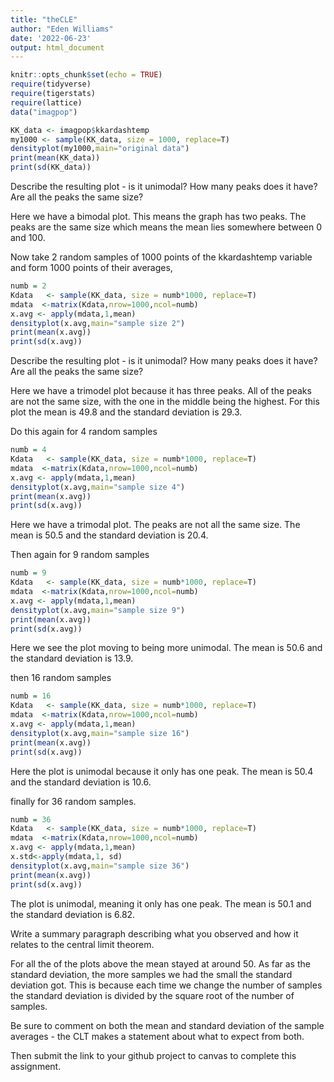 ```yaml
---
title: "theCLE"
author: "Eden Williams" 
date: '2022-06-23'
output: html_document
---
```

```r
knitr::opts_chunk$set(echo = TRUE)
require(tidyverse)
require(tigerstats)
require(lattice)
data("imagpop")
```

```r
KK_data <- imagpop$kkardashtemp
my1000 <- sample(KK_data, size = 1000, replace=T)
densityplot(my1000,main="original data")
print(mean(KK_data))
print(sd(KK_data))
```

Describe the resulting plot -  is it unimodal?  How many peaks does it have?  Are all the peaks the same size? 

Here we have a bimodal plot. This means the graph has two peaks. The peaks are the same size which means the mean lies somewhere between 0 and 100. 



Now take 2 random samples of 1000 points of the kkardashtemp variable and form 1000 points of their averages,

```r
numb = 2
Kdata   <- sample(KK_data, size = numb*1000, replace=T)
mdata  <-matrix(Kdata,nrow=1000,ncol=numb)
x.avg <- apply(mdata,1,mean)
densityplot(x.avg,main="sample size 2")
print(mean(x.avg))
print(sd(x.avg))
```

Describe the resulting plot -  is it unimodal?  How many peaks does it have?  Are all the peaks the same size? 

 Here we have a trimodel plot because it has three peaks. All of the peaks are not the same size, with the one in the middle being the highest. For this plot the mean is 49.8 and the standard deviation is 29.3.
 
Do this again for 4 random samples

```r
numb = 4
Kdata   <- sample(KK_data, size = numb*1000, replace=T)
mdata  <-matrix(Kdata,nrow=1000,ncol=numb)
x.avg <- apply(mdata,1,mean)
densityplot(x.avg,main="sample size 4")
print(mean(x.avg))
print(sd(x.avg))
```
Here we have a trimodal plot. The peaks are not all the same size. The mean is 50.5 and the standard deviation is 20.4.

Then again for 9 random samples

```r
numb = 9
Kdata   <- sample(KK_data, size = numb*1000, replace=T)
mdata  <-matrix(Kdata,nrow=1000,ncol=numb)
x.avg <- apply(mdata,1,mean)
densityplot(x.avg,main="sample size 9")
print(mean(x.avg))
print(sd(x.avg))
```

Here we see the plot moving to being more unimodal. The mean is 50.6 and the standard deviation is 13.9.

then 16 random samples

```r
numb = 16
Kdata   <- sample(KK_data, size = numb*1000, replace=T)
mdata  <-matrix(Kdata,nrow=1000,ncol=numb)
x.avg <- apply(mdata,1,mean)
densityplot(x.avg,main="sample size 16")
print(mean(x.avg))
print(sd(x.avg))
```


Here the plot is unimodal because it only has one peak. The mean is 50.4 and the standard deviation is 10.6. 



finally for 36 random samples.

```r
numb = 36
Kdata   <- sample(KK_data, size = numb*1000, replace=T)
mdata  <-matrix(Kdata,nrow=1000,ncol=numb)
x.avg <- apply(mdata,1,mean)
x.std<-apply(mdata,1, sd)
densityplot(x.avg,main="sample size 36")
print(mean(x.avg))
print(sd(x.avg))
```

The plot is unimodal, meaning it only has one peak. The mean is 50.1 and the standard deviation is 6.82.

Write a summary paragraph describing what you observed and how it relates to the central limit theorem.

For all the of the plots above the mean stayed at around 50. As far as the standard deviation, the more samples we had the small the standard deviation got. This is because each time we change the number of samples the standard deviation is divided by the square root of the number of samples. 





Be sure to comment on both the mean and standard deviation of the sample averages - the CLT makes a statement about what to expect from both.

 

Then submit the link to your github project  to canvas to complete this assignment.